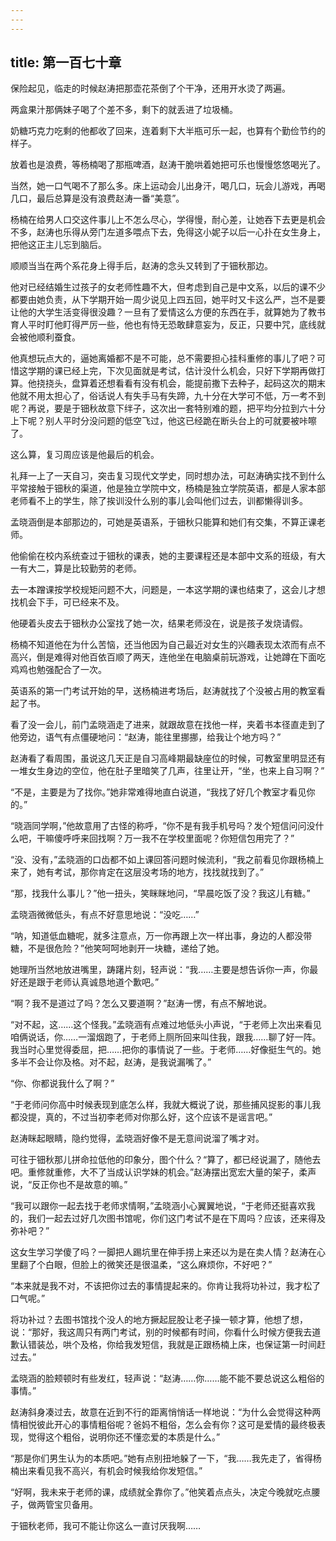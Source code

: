 ```yaml
---
---
---
```

title: 第一百七十章
---




保险起见，临走的时候赵涛把那壶花茶倒了个干净，还用开水烫了两遍。

两盒果汁那俩妹子喝了个差不多，剩下的就丢进了垃圾桶。

奶糖巧克力吃剩的他都收了回来，连着剩下大半瓶可乐一起，也算有个勤俭节约的样子。

放着也是浪费，等杨楠喝了那瓶啤酒，赵涛干脆哄着她把可乐也慢慢悠悠喝光了。

当然，她一口气喝不了那么多。床上运动会儿出身汗，喝几口，玩会儿游戏，再喝几口，最后总算是没有浪费赵涛一番“美意”。

杨楠在给男人口交这件事儿上不怎么尽心，学得慢，耐心差，让她吞下去更是机会不多，赵涛也乐得从旁门左道多喂点下去，免得这小妮子以后一心扑在女生身上，把他这正主儿忘到脑后。

顺顺当当在两个系花身上得手后，赵涛的念头又转到了于钿秋那边。

他对已经结婚生过孩子的女老师性趣不大，但考虑到自己是中文系，以后的课不少都要由她负责，从下学期开始一周少说见上四五回，她平时又卡这么严，岂不是要让他的大学生活变得很没趣？一旦有了爱情这么方便的东西在手，就算她为了教书育人平时盯他盯得严厉一些，他也有恃无恐敢肆意妄为，反正，只要中咒，底线就会被他顺利蚕食。

他真想玩点大的，逼她离婚都不是不可能，总不需要担心挂科重修的事儿了吧？可惜这学期的课已经上完，下次见面就是考试，估计没什么机会，只好下学期再做打算。他挠挠头，盘算着还想看看有没有机会，能提前撒下去种子，起码这次的期末他就不用太担心了，俗话说人有失手马有失蹄，九十分在大学可不低，万一考不到呢？再说，要是于钿秋故意下绊子，这次出一套特别难的题，把平均分拉到六十分上下呢？别人平时分没问题的低空飞过，他这已经跪在断头台上的可就要被咔嚓了。

这么算，复习周应该是他最后的机会。

礼拜一上了一天自习，突击复习现代文学史，同时想办法，可赵涛确实找不到什么平常接触于钿秋的渠道，他是独立学院中文，杨楠是独立学院英语，都是人家本部老师看不上的学生，除了挨训没什么别的事儿会叫他们过去，训都懒得训多。

孟晓涵倒是本部那边的，可她是英语系，于钿秋只能算和她们有交集，不算正课老师。

他偷偷在校内系统查过于钿秋的课表，她的主要课程还是本部中文系的班级，有大一有大二，算是比较勤劳的老师。

去一本蹭课按学校规矩问题不大，问题是，一本这学期的课也结束了，这会儿才想找机会下手，可已经来不及。

他硬着头皮去于钿秋办公室找了她一次，结果老师没在，说是孩子发烧请假。

杨楠不知道他在为什么苦恼，还当他因为自己最近对女生的兴趣表现太浓而有点不高兴，倒是难得对他百依百顺了两天，连他坐在电脑桌前玩游戏，让她蹲在下面吃鸡鸡也勉强配合了一次。

英语系的第一门考试开始的早，送杨楠进考场后，赵涛就找了个没被占用的教室看起了书。

看了没一会儿，前门孟晓涵走了进来，就跟故意在找他一样，夹着书本径直走到了他旁边，语气有点僵硬地问：“赵涛，能往里挪挪，给我让个地方吗？”

赵涛看了看周围，虽说这几天正是自习高峰期最缺座位的时候，可教室里明显还有一堆女生身边的空位，他在肚子里暗笑了几声，往里让开，“坐，也来上自习啊？”

“不是，主要是为了找你。”她非常难得地直白说道，“我找了好几个教室才看见你的。”

“晓涵同学啊，”他故意用了古怪的称呼，“你不是有我手机号吗？发个短信问问没什么吧，干嘛傻呼呼来回找啊？万一我不在学校里面呢？你短信包用完了？”

“没、没有，”孟晓涵的口齿都不如上课回答问题时候流利，“我之前看见你跟杨楠上来了，她有考试，那你肯定在这层没考场的地方，找找就找到了。”

“那，找我什么事儿？”他一扭头，笑眯眯地问，“早晨吃饭了没？我这儿有糖。”

孟晓涵微微低头，有点不好意思地说：“没吃……”

“呐，知道低血糖呢，就多注意点，万一你再跟上次一样出事，身边的人都没带糖，不是很危险？”他笑呵呵地剥开一块糖，递给了她。

她理所当然地放进嘴里，踌躇片刻，轻声说：“我……主要是想告诉你一声，你最好还是跟于老师认真诚恳地道个歉吧。”

“啊？我不是道过了吗？怎么又要道啊？”赵涛一愣，有点不解地说。

“对不起，这……这个怪我。”孟晓涵有点难过地低头小声说，“于老师上次出来看见咱俩说话，你……一溜烟跑了，于老师上厕所回来叫住我，跟我……聊了好一阵。我当时心里觉得委屈，把……把你的事情说了一些。于老师……好像挺生气的。她多半不会让你及格。对不起，赵涛，是我说漏嘴了。”

“你、你都说我什么了啊？”

“于老师问你高中时候表现到底怎么样，我就大概说了说，那些捕风捉影的事儿我都没提，真的，不过当初李老师对你那么好，这个应该不是谣言吧。”

赵涛眯起眼睛，隐约觉得，孟晓涵好像不是无意间说溜了嘴才对。

可往于钿秋那儿拼命拉低他的印象分，图个什么？“算了，都已经说漏了，随他去吧。重修就重修，大不了当成认识学妹的机会。”赵涛摆出宽宏大量的架子，柔声说，“反正你也不是故意的嘛。”

“我可以跟你一起去找于老师求情啊，”孟晓涵小心翼翼地说，“于老师还挺喜欢我的，我们一起去过好几次图书馆呢，你们这门考试不是在下周吗？应该，还来得及弥补吧？”

这女生学习学傻了吗？一脚把人踢坑里在伸手捞上来还以为是在卖人情？赵涛在心里翻了个白眼，但脸上的微笑还是很温柔，“这么麻烦你，不好吧？”

“本来就是我不对，不该把你过去的事情提起来的。你肯让我将功补过，我才松了口气呢。”

将功补过？去图书馆找个没人的地方撅起屁股让老子操一顿才算，他想了想，说：“那好，我这周只有两门考试，别的时候都有时间，你看什么时候方便我去道歉认错装怂，哄个及格，你给我发短信，我就是正跟杨楠上床，也保证第一时间赶过去。”

孟晓涵的脸颊顿时有些发红，轻声说：“赵涛……你……能不能不要总说这么粗俗的事情。”

赵涛斜身凑过去，故意在近到不行的距离悄悄话一样地说：“为什么会觉得这种两情相悦彼此开心的事情粗俗呢？爸妈不粗俗，怎么会有你？这可是爱情的最终极表现，觉得这个粗俗，说明你还不懂恋爱的本质是什么。”

“那是你们男生认为的本质吧。”她有点别扭地躲了一下，“我……我先走了，省得杨楠出来看见我不高兴，有机会时候我给你发短信。”

“好啊，我未来于老师的课，成绩就全靠你了。”他笑着点点头，决定今晚就吃点腰子，做两管宝贝备用。

于钿秋老师，我可不能让你这么一直讨厌我啊……